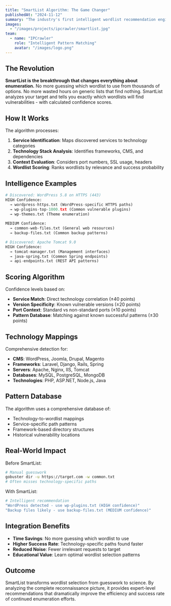 ---
title: "SmartList Algorithm: The Game Changer"
publishedAt: "2024-11-12"
summary: "The industry's first intelligent wordlist recommendation engine. Stop guessing, start knowing exactly which wordlists will find vulnerabilities."
images:
  - "/images/projects/ipcrawler/smartlist.jpg"
team:
  - name: "IPCrawler"
    role: "Intelligent Pattern Matching"
    avatar: "/images/logo.png"
---

## The Revolution

**SmartList is the breakthrough that changes everything about enumeration.** No more guessing which wordlist to use from thousands of options. No more wasted hours on generic lists that find nothing. SmartList analyzes your target and tells you exactly which wordlists will find vulnerabilities - with calculated confidence scores.

## How It Works

The algorithm processes:
1. **Service Identification**: Maps discovered services to technology categories
2. **Technology Stack Analysis**: Identifies frameworks, CMS, and dependencies
3. **Context Evaluation**: Considers port numbers, SSL usage, headers
4. **Wordlist Scoring**: Ranks wordlists by relevance and success probability

## Intelligence Examples

```python
# Discovered: WordPress 5.8 on HTTPS (443)
HIGH Confidence:
  → wordpress-https.txt (WordPress-specific HTTPS paths)
  → wp-plugins-top-1000.txt (Common vulnerable plugins)
  → wp-themes.txt (Theme enumeration)
  
MEDIUM Confidence:
  → common-web-files.txt (General web resources)
  → backup-files.txt (Common backup patterns)

# Discovered: Apache Tomcat 9.0
HIGH Confidence:
  → tomcat-manager.txt (Management interfaces)
  → java-spring.txt (Common Spring endpoints)
  → api-endpoints.txt (REST API patterns)
```

## Scoring Algorithm

Confidence levels based on:
- **Service Match**: Direct technology correlation (±40 points)
- **Version Specificity**: Known vulnerable versions (±20 points)
- **Port Context**: Standard vs non-standard ports (±10 points)
- **Pattern Database**: Matching against known successful patterns (±30 points)

## Technology Mappings

Comprehensive detection for:
- **CMS**: WordPress, Joomla, Drupal, Magento
- **Frameworks**: Laravel, Django, Rails, Spring
- **Servers**: Apache, Nginx, IIS, Tomcat
- **Databases**: MySQL, PostgreSQL, MongoDB
- **Technologies**: PHP, ASP.NET, Node.js, Java

## Pattern Database

The algorithm uses a comprehensive database of:
- Technology-to-wordlist mappings
- Service-specific path patterns
- Framework-based directory structures
- Historical vulnerability locations

## Real-World Impact

Before SmartList:
```bash
# Manual guesswork
gobuster dir -u https://target.com -w common.txt
# Often misses technology-specific paths
```

With SmartList:
```bash
# Intelligent recommendation
"WordPress detected - use wp-plugins.txt (HIGH confidence)"
"Backup files likely - use backup-files.txt (MEDIUM confidence)"
```

## Integration Benefits

- **Time Savings**: No more guessing which wordlist to use
- **Higher Success Rate**: Technology-specific paths found faster
- **Reduced Noise**: Fewer irrelevant requests to target
- **Educational Value**: Learn optimal wordlist selection patterns

## Outcome

SmartList transforms wordlist selection from guesswork to science. By analyzing the complete reconnaissance picture, it provides expert-level recommendations that dramatically improve the efficiency and success rate of continued enumeration efforts.